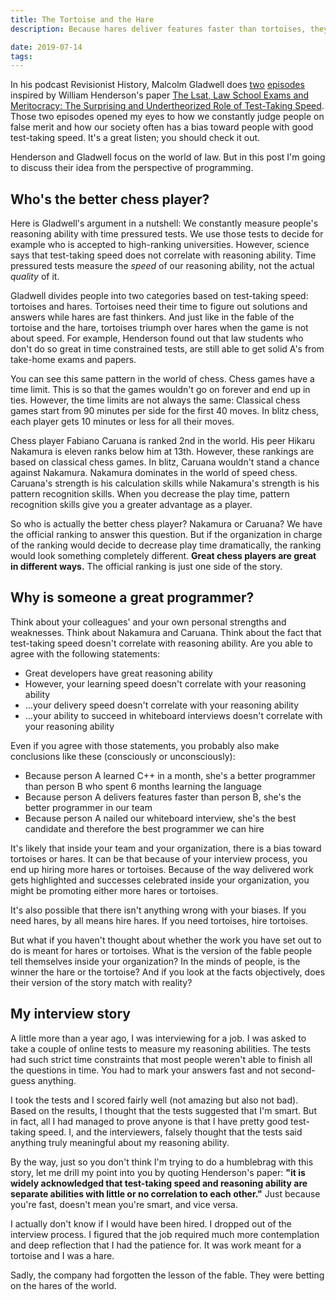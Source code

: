 ```yaml
---
title: The Tortoise and the Hare
description: Because hares deliver features faster than tortoises, they make better programmers. Or do they?

date: 2019-07-14
tags:
---
```


In his podcast Revisionist History, Malcolm Gladwell does [two](http://revisionisthistory.com/episodes/31-puzzle-rush) [episodes](http://revisionisthistory.com/episodes/32-the-tortoise-and-the-hare) inspired by William Henderson's paper [The Lsat, Law School Exams and Meritocracy: The Surprising and Undertheorized Role of Test-Taking Speed](https://papers.ssrn.com/sol3/papers.cfm?abstract_id=465381). Those two episodes opened my eyes to how we constantly judge people on false merit and how our society often has a bias toward people with good test-taking speed. It's a great listen; you should check it out.

Henderson and Gladwell focus on the world of law. But in this post I'm going to discuss their idea from the perspective of programming.

## Who's the better chess player?

Here is Gladwell's argument in a nutshell: We constantly measure people's reasoning ability with time pressured tests. We use those tests to decide for example who is accepted to high-ranking universities. However, science says that test-taking speed does not correlate with reasoning ability. Time pressured tests measure the _speed_ of our reasoning ability, not the actual _quality_ of it.

Gladwell divides people into two categories based on test-taking speed: tortoises and hares. Tortoises need their time to figure out solutions and answers while hares are fast thinkers. And just like in the fable of the tortoise and the hare, tortoises triumph over hares when the game is not about speed. For example, Henderson found out that law students who don't do so great in time constrained tests, are still able to get solid A's from take-home exams and papers.

You can see this same pattern in the world of chess. Chess games have a time limit. This is so that the games wouldn't go on forever and end up in ties. However, the time limits are not always the same: Classical chess games start from 90 minutes per side for the first 40 moves. In blitz chess, each player gets 10 minutes or less for all their moves.

Chess player Fabiano Caruana is ranked 2nd in the world. His peer Hikaru Nakamura is eleven ranks below him at 13th. However, these rankings are based on classical chess games. In blitz, Caruana wouldn't stand a chance against Nakamura. Nakamura dominates in the world of speed chess. Caruana's strength is his calculation skills while Nakamura's strength is his pattern recognition skills. When you decrease the play time, pattern recognition skills give you a greater advantage as a player.

So who is actually the better chess player? Nakamura or Caruana? We have the official ranking to answer this question. But if the organization in charge of the ranking would decide to decrease play time dramatically, the ranking would look something completely different. **Great chess players are great in different ways.** The official ranking is just one side of the story.

## Why is someone a great programmer?

Think about your colleagues' and your own personal strengths and weaknesses. Think about Nakamura and Caruana. Think about the fact that test-taking speed doesn't correlate with reasoning ability. Are you able to agree with the following statements:

- Great developers have great reasoning ability
- However, your learning speed doesn't correlate with your reasoning ability
- ...your delivery speed doesn't correlate with your reasoning ability
- ...your ability to succeed in whiteboard interviews doesn't correlate with your reasoning ability

Even if you agree with those statements, you probably also make conclusions like these (consciously or unconsciously):

- Because person A learned C++ in a month, she's a better programmer than person B who spent 6 months learning the language
- Because person A delivers features faster than person B, she's the better programmer in our team
- Because person A nailed our whiteboard interview, she's the best candidate and therefore the best programmer we can hire

It's likely that inside your team and your organization, there is a bias toward tortoises or hares. It can be that because of your interview process, you end up hiring more hares or tortoises. Because of the way delivered work gets highlighted and successes celebrated inside your organization, you might be promoting either more hares or tortoises.

It's also possible that there isn't anything wrong with your biases. If you need hares, by all means hire hares. If you need tortoises, hire tortoises.

But what if you haven't thought about whether the work you have set out to do is meant for hares or tortoises. What is the version of the fable people tell themselves inside your organization? In the minds of people, is the winner the hare or the tortoise? And if you look at the facts objectively, does their version of the story match with reality?

## My interview story

A little more than a year ago, I was interviewing for a job. I was asked to take a couple of online tests to measure my reasoning abilities. The tests had such strict time constraints that most people weren't able to finish all the questions in time. You had to mark your answers fast and not second-guess anything.

I took the tests and I scored fairly well (not amazing but also not bad). Based on the results, I thought that the tests suggested that I'm smart. But in fact, all I had managed to prove anyone is that I have pretty good test-taking speed. I, and the interviewers, falsely thought that the tests said anything truly meaningful about my reasoning ability.

By the way, just so you don't think I'm trying to do a humblebrag with this story, let me drill my point into you by quoting Henderson's paper: **"it is widely acknowledged that test-taking speed and reasoning ability are separate abilities with little or no correlation to each other."** Just because you're fast, doesn't mean you're smart, and vice versa.

I actually don't know if I would have been hired. I dropped out of the interview process. I figured that the job required much more contemplation and deep reflection that I had the patience for. It was work meant for a tortoise and I was a hare.

Sadly, the company had forgotten the lesson of the fable. They were betting on the hares of the world.
